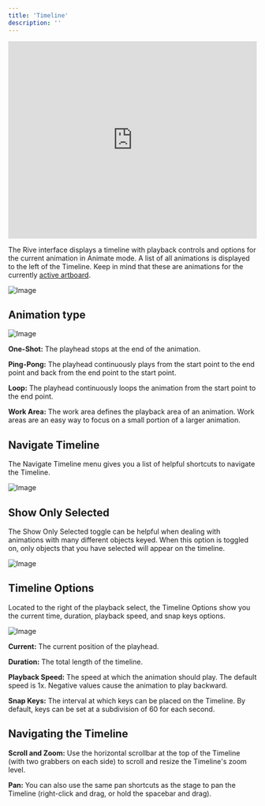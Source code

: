 ```yaml
---
title: 'Timeline'
description: ''
---
```


<iframe width="100%" height="400" src="https://www.youtube.com/embed/NSb_TNWOVc0?si=Pxi55wp8T9NSeaOG" title="YouTube video player" frameborder="0" allow="accelerometer; autoplay; clipboard-write; encrypted-media; gyroscope; picture-in-picture; web-share" referrerpolicy="strict-origin-when-cross-origin" allowfullscreen></iframe>

The Rive interface displays a timeline with playback controls and options for the current animation in Animate mode. A list of all animations is displayed to the left of the Timeline. Keep in mind that these are animations for the currently [active artboard](https://app.outverse.com/rive/doc/artboards/docYyi4AbIjL).

![Image](https://ucarecdn.com/5c396825-8293-4d8b-8968-aff442075b60/)

## Animation type 

![Image](https://ucarecdn.com/fa768437-b336-4730-8375-a4307176e17b/)

**One-Shot:** The playhead stops at the end of the animation.

**Ping-Pong:** The playhead continuously plays from the start point to the end point and back from the end point to the start point.

**Loop:** The playhead continuously loops the animation from the start point to the end point.

**Work Area:** The work area defines the playback area of an animation. Work areas are an easy way to focus on a small portion of a larger animation.

## Navigate Timeline 

The Navigate Timeline menu gives you a list of helpful shortcuts to navigate the Timeline.

![Image](https://ucarecdn.com/08ccf645-e2df-43e5-8bc6-0fa64ab264f5/)

## Show Only Selected 

The Show Only Selected toggle can be helpful when dealing with animations with many different objects keyed. When this option is toggled on, only objects that you have selected will appear on the timeline.

![Image](https://ucarecdn.com/31b183db-26be-400f-be2c-52a6ab73bd03/)

## Timeline Options

Located to the right of the playback select, the Timeline Options show you the current time, duration, playback speed, and snap keys options.

![Image](https://ucarecdn.com/7c8302ac-73ac-42f2-9d05-b176d26a67e0/)

**Current:** The current position of the playhead.

**Duration:** The total length of the timeline.

**Playback Speed:** The speed at which the animation should play. The default speed is 1x. Negative values cause the animation to play backward.

**Snap Keys:** The interval at which keys can be placed on the Timeline. By default, keys can be set at a subdivision of 60 for each second.

## Navigating the Timeline

**Scroll and Zoom:** Use the horizontal scrollbar at the top of the Timeline (with two grabbers on each side) to scroll and resize the Timeline's zoom level.

**Pan:** You can also use the same pan shortcuts as the stage to pan the Timeline (right-click and drag, or hold the spacebar and drag).
